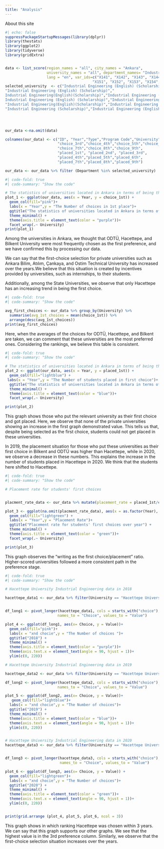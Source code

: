 ```yaml
---
title: "Analysis"
---
```


About this site

```r
#| echo: false
suppressPackageStartupMessages(library(dplyr))
library(thestats)
library(ggplot2)
library(tidyverse)
library(gridExtra)


data <- list_score(region_names = "all", city_names = "Ankara",
                   university_names = "all", department_names= "Industrial Engineering",
                   lang = "en", var_ids=c("X141", "X142", "X143", "X144", "X145", "X146","X147", "X148", "X149", 
                                        "X151", "X152", "X153", "X154", "X155", "X156", "X157", "X158", "X159"))
selected_university  <- c("Industrial Engineering (English) (Scholarship)","Industrial Engineering (English)","Industrial Engineering(English)",
"Industrial Engineering (English) (Scholarship)","	
Industrial Engineering(English)(Scholarship)","Industrial Engineering (Scholarship)","	
Industrial Engineering (English) (Scholarship)","Industrial Engineering(English)(Scholarship)","Industrial Engineering (English) (Scholarship)",
"Industrial Engineering(English)(Scholarship)","Industrial Engineering (English)","Industrial Engineering(English)","Industrial Engineering (Scholarship)",
"Industrial Engineering (Scholarship)","Industrial Engineering (English) (Scholarship)","Industrial Engineering (English) (Scholarship)")




our_data <-na.omit(data)

colnames(our_data) <- c("ID", "Year","Type","Program Code","University","Faculty","Department","choice_1st","choice_2nd",
                        "choice_3rd","choice_4th","choice_5th","choice_6th",
                        "choice_7th","choice_8th","choice_9th",
                        "placed_1st", "placed_2nd", "placed_3rd",
                        "placed_4th","placed_5th","placed_6th",
                        "placed_7th","placed_8th","placed_9th")

our_data <- our_data %>% filter (Department %in% selected_university)

```

```r
#| code-fold: true
#| code-summary: "Show the code"

# The statistics of universities located in Ankara in terms of being the first choice for  students
plot_1 <- ggplot(our_data, aes(x = Year, y = choice_1st)) +
  geom_col(fill="pink")+
  labs(x = "Year",y = "The Number of choices in 1st place")+
  ggtitle("The statistics of universities located in Ankara in terms of being the first choice for students") +
  theme_minimal() +
  theme(axis.title = element_text(color = "purple"))+
  facet_wrap(.~ University)
print(plot_1)

```


Among the universities in Ankara, we thought that ODTÜ, Hacettepe, and Bilkent University were most frequently chosen as the first preference, and we have confirmed this by processing our data. 

We can say that the first-choice selection for private universities such as Ankara Bilim, Atılım, Çankaya, and Ostim Technical University has increased over the years.We believe that this situation is created by incentives provided by universities, such as internships, to their students. 

Additionally, among the State Universities, we observe that only Hacettepe has an increasing trend in being the first choice.


```r
#| code-fold: true
#| code-summary: "Show the code"

avg_first_choices <- our_data %>% group_by(University) %>% 
  summarise(avg_1st_choices = mean(choice_1st)) %>%
  arrange(desc(avg_1st_choices))
print(avg_first_choices)
```


Here, when the averages of the choices for ODTÜ, Hacettepe, and Bilkent are taken, we can comment that these universities are the most preferred ones. Considering the rankings, we believe this table is consistent.

```r

#| code-fold: true
#| code-summary: "Show the code"

# The statistics of universities located in Ankara in terms of being the placed in 1st choice for students
plot_2 <- ggplot(our_data, aes(x = Year, y = placed_1st)) + 
  geom_col(fill="lightblue") +
 labs(x = "Year",y = "The Number of students placed in first choice")+
  ggtitle("The statistics of universities located in Ankara in terms of being the placed in first choice for students") +
  theme_minimal() +
  theme(axis.title = element_text(color = "blue"))+
  facet_wrap(.~ University)

print(plot_2)
```

This graph shows those who put the relevant university as their first choice and got placed.
Here, we observe that none of the private universities showing an increase in the first graph demonstrated value. This tells us that, despite being selected as the first choice, students could not get placed in these universities. 

In 2019, the placement situation for those who put these universities as their first choice in Bilkent and ODTÜ was higher than Hacettepe, while in 2020, we observe a decrease in these numbers. This explains the increase in the number of students placed in Hacettepe in 2020. We think that the students here shifted to Hacettepe.

```r
#| code-fold: true
#| code-summary: "Show the code"

# Placement rate for students' first choices


placment_rate_data <- our_data %>% mutate(placement_rate = placed_1st/choice_1st) %>% select(Year, University, placement_rate)

plot_3 <- ggplot(na.omit(placment_rate_data), aes(x = as.factor(Year), y = placement_rate)) +
  geom_col(fill="lightgreen") +
  labs(x = "Year",y = "Placement Rate")+
  ggtitle("Placement rate for students' first choices over year") +
  theme_minimal() +
  theme(axis.title = element_text(color = "green"))+
  facet_wrap(.~ University)

print(plot_3)

```


This graph observes the "writing as the first choice/placement" ratio.
Higher-scored universities followed a more consistent path in the preference stage.

```r

#| code-fold: true
#| code-summary: "Show the code"

# Hacettepe University Industrial Engineering data in 2018

hacettepe_data1 <- our_data %>% filter(University == "Hacettepe University",Year == 2018)


df_long1 <- pivot_longer(hacettepe_data1, cols = starts_with("choice"),
                        names_to = "Choice", values_to = "Value")

plot_4 <- ggplot(df_long1, aes(x= Choice, y = Value))+
  geom_col(fill="pink")+
  labs(x = "xnd chocie",y = "The Number of choices ")+
  ggtitle("2018") +
  theme_minimal() +
  theme(axis.title = element_text(color = "purple"))+
  theme(axis.text.x = element_text(angle = 90, hjust = 1))+
  ylim(c(0, 220))

# Hacettepe University Industrial Engineering data in 2019

hacettepe_data2 <- our_data %>% filter(University == "Hacettepe University",Year == 2019)

df_long2 <- pivot_longer(hacettepe_data2, cols = starts_with("choice"),
                        names_to = "Choice", values_to = "Value")

plot_5 <- ggplot(df_long2, aes(x= Choice, y = Value))+
   geom_col(fill="lightblue")+
  labs(x = "xnd chocie",y = "The Number of choices")+
  ggtitle("2019") +
  theme_minimal() +
  theme(axis.title = element_text(color = "blue"))+
  theme(axis.text.x = element_text(angle = 90, hjust = 1))+
  ylim(c(0, 220))


# Hacettepe University Industrial Engineering data in 2020
hacettepe_data3 <- our_data %>% filter(University == "Hacettepe University",Year == 2020)


df_long3 <- pivot_longer(hacettepe_data3, cols = starts_with("choice"),
                         names_to = "Choice", values_to = "Value")

plot_6 <- ggplot(df_long3, aes(x= Choice, y = Value)) + 
  geom_col(fill="lightgreen")+
  labs(x = "xnd chocie",y = "The Number of choices")+
  ggtitle("2020") +
  theme_minimal() +
  theme(axis.title = element_text(color = "green"))+
  theme(axis.text.x = element_text(angle = 90, hjust = 1))+
  ylim(c(0, 220))


print(grid.arrange (plot_4, plot_5, plot_6, ncol = 3))

```

This graph shows in which ranking Hacettepe was chosen within 3 years. We can say that this graph supports our other graphs. We see that the highest value is in the 3rd preference column. Similarly, we observe that the first-choice selection situation increases over the years.


